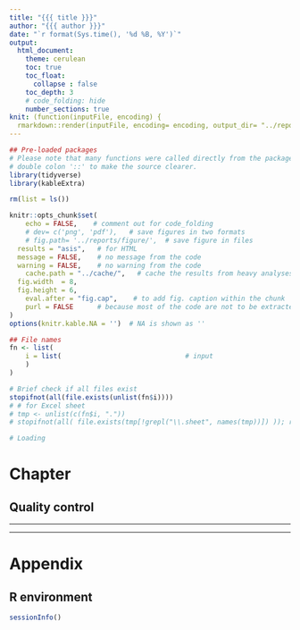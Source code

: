 ```yaml
---
title: "{{{ title }}}"
author: "{{{ author }}}"
date: "`r format(Sys.time(), '%d %B, %Y')`"
output:
  html_document:
    theme: cerulean
    toc: true
    toc_float: 
      collapse : false
    toc_depth: 3
    # code_folding: hide
    number_sections: true
knit: (function(inputFile, encoding) {
  rmarkdown::render(inputFile, encoding= encoding, output_dir= "../reports") })
---
```


<style>
p.caption {
  font-size: 0.9em;
  font-family: Helvetica, sans-serif;
}
</style>


```r
## Pre-loaded packages
# Please note that many functions were called directly from the package using 
# double colon '::' to make the source clearer. 
library(tidyverse)
library(kableExtra)

rm(list = ls())

knitr::opts_chunk$set(
	echo = FALSE,    # comment out for code_folding
	# dev= c('png', 'pdf'),   # save figures in two formats
	# fig.path= '../reports/figure/',  # save figure in files
  results = "asis",   # for HTML
  message = FALSE,    # no message from the code
  warning = FALSE,    # no warning from the code
	cache.path = "../cache/",   # cache the results from heavy analyses
  fig.width  = 8,
  fig.height = 6,
	eval.after = "fig.cap",    # to add fig. caption within the chunk
	purl = FALSE      # because most of the code are not to be extracted
)
options(knitr.kable.NA = '')  # NA is shown as ''
```

```r
## File names
fn <- list(
	i = list(                               # input
	)
)

# Brief check if all files exist
stopifnot(all(file.exists(unlist(fn$i))))
# # for Excel sheet
# tmp <- unlist(c(fn$i, "."))
# stopifnot(all( file.exists(tmp[!grepl("\\.sheet", names(tmp))]) )); rm(tmp)

# Loading

```

#  Chapter

##  Quality control


----------------------------



----------------------------

#  Appendix

##  R environment

```r
sessionInfo()
```
